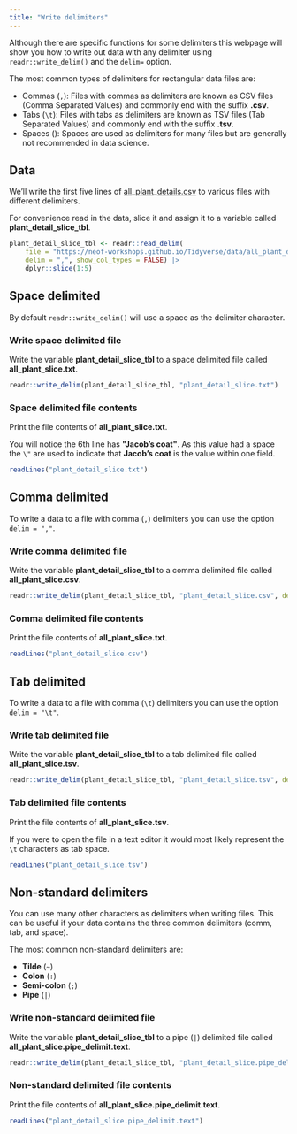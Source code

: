 ```yaml
---
title: "Write delimiters"
---
```


Although there are specific functions for some delimiters this webpage will show you how to write out data with any delimiter using `readr::write_delim()` and the `delim=` option.

The most common types of delimiters for rectangular data files are:

- Commas (`,`): Files with commas as delimiters are known as CSV files (Comma Separated Values) and commonly end with the suffix __.csv__.
- Tabs (`\t`): Files with tabs as delimiters are known as TSV files (Tab Separated Values) and commonly end with the suffix __.tsv__.
- Spaces (` `): Spaces are used as delimiters for many files but are generally not recommended in data science.

## Data

We'll write the first five lines of [all_plant_details.csv](https://neof-workshops.github.io/Tidyverse/data/all_plant_details.csv) to various files with different delimiters.

For convenience read in the data, slice it and assign it to a variable called __plant_detail_slice_tbl__.

```r
plant_detail_slice_tbl <- readr::read_delim(
    file = "https://neof-workshops.github.io/Tidyverse/data/all_plant_details.csv",
    delim = ",", show_col_types = FALSE) |>
    dplyr::slice(1:5) 
```

## Space delimited

By default `readr::write_delim()` will use a space as the delimiter character.

### Write space delimited file

Write the variable __plant_detail_slice_tbl__ to a space delimited file called __all_plant_slice.txt__.

```r
readr::write_delim(plant_detail_slice_tbl, "plant_detail_slice.txt")
```

### Space delimited file contents

Print the file contents of __all_plant_slice.txt__.

You will notice the 6th line has __\"Jacob's coat\"__. As this value had a space the `\"` are used to indicate that __Jacob's coat__ is the value within one field. 

```r
readLines("plant_detail_slice.txt")
```

## Comma delimited

To write a data to a file with comma (`,`) delimiters you can use the option `delim = ","`.

### Write comma delimited file

Write the variable __plant_detail_slice_tbl__ to a comma delimited file called __all_plant_slice.csv__.

```r
readr::write_delim(plant_detail_slice_tbl, "plant_detail_slice.csv", delim = ",")
```

### Comma delimited file contents

Print the file contents of __all_plant_slice.txt__.

```r
readLines("plant_detail_slice.csv")
```

## Tab delimited

To write a data to a file with comma (`\t`) delimiters you can use the option `delim = "\t"`.

### Write tab delimited file

Write the variable __plant_detail_slice_tbl__ to a tab delimited file called __all_plant_slice.tsv__.

```r
readr::write_delim(plant_detail_slice_tbl, "plant_detail_slice.tsv", delim = "\t")
```

### Tab delimited file contents

Print the file contents of __all_plant_slice.tsv__.

If you were to open the file in a text editor it would most likely represent the `\t` characters as tab space.

```r
readLines("plant_detail_slice.tsv")
```

## Non-standard delimiters

You can use many other characters as delimiters when writing files.
This can be useful if your data contains the three common delimiters (comm, tab, and space).

The most common non-standard delimiters are:

- __Tilde__ (`~`)
- __Colon__ (`:`)
- __Semi-colon__ (`;`)
- __Pipe__ (`|`)

### Write non-standard delimited file

Write the variable __plant_detail_slice_tbl__ to a pipe (`|`) delimited file called __all_plant_slice.pipe_delimit.text__.

```r
readr::write_delim(plant_detail_slice_tbl, "plant_detail_slice.pipe_delimit.text", delim = "|")
```

### Non-standard delimited file contents

Print the file contents of __all_plant_slice.pipe_delimit.text__.

```r
readLines("plant_detail_slice.pipe_delimit.text")
```